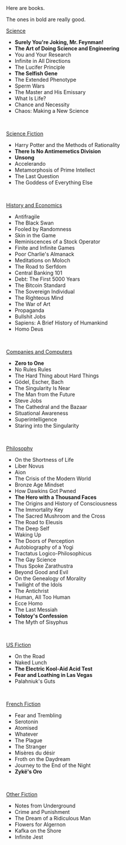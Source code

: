 <div className="not-prose bookPage">
Here are books.

The ones in bold are really good.
<br />

<u>Science</u>
- **Surely You're Joking, Mr. Feynman!**
- **The Art of Doing Science and Engineering**
- You and Your Research
- Infinite in All Directions
- The Lucifer Principle
- **The Selfish Gene**
- The Extended Phenotype
- Sperm Wars
- The Master and His Emissary
- What Is Life?
- Chance and Necessity
- Chaos: Making a New Science
<br />

<u>Science Fiction</u>
- Harry Potter and the Methods of Rationality
- **There Is No Antimemetics Division**
- **Unsong**
- Accelerando
- Metamorphosis of Prime Intellect
- The Last Question
- The Goddess of Everything Else
<br />

<u>History and Economics</u>
- Antifragile
- The Black Swan
- Fooled by Randomness
- Skin in the Game
- Reminiscences of a Stock Operator
- Finite and Infinite Games
- Poor Charlie's Almanack
- Meditations on Moloch
- The Road to Serfdom
- Central Banking 101
- Debt: The First 5000 Years
- The Bitcoin Standard
- The Sovereign Individual
- The Righteous Mind
- The War of Art
- Propaganda
- Bullshit Jobs
- Sapiens: A Brief History of Humankind
- Homo Deus
<br />

<u>Companies and Computers</u>
- **Zero to One**
- No Rules Rules
- The Hard Thing about Hard Things
- Gödel, Escher, Bach
- The Singularity Is Near
- The Man from the Future
- Steve Jobs
- The Cathedral and the Bazaar
- Situational Awareness
- Superintelligence
- Staring into the Singularity
<br />

<u>Philosophy</u>
- On the Shortness of Life
- Liber Novus
- Aion
- The Crisis of the Modern World
- Bronze Age Mindset
- How Dawkins Got Pwned
- **The Hero with a Thousand Faces**
- The Origins and History of Consciousness
- The Immortality Key
- The Sacred Mushroom and the Cross
- The Road to Eleusis
- The Deep Self
- Waking Up
- The Doors of Perception
- Autobiography of a Yogi
- Tractatus Logico-Philosophicus
- The Gay Science
- Thus Spoke Zarathustra
- Beyond Good and Evil
- On the Genealogy of Morality
- Twilight of the Idols
- The Antichrist
- Human, All Too Human
- Ecce Homo
- The Last Messiah
- **Tolstoy's Confession**
- The Myth of Sisyphus
<br />

<u>US Fiction</u>
- On the Road
- Naked Lunch
- **The Electric Kool-Aid Acid Test**
- **Fear and Loathing in Las Vegas**
- Palahniuk's Guts
<br />

<u>French Fiction</u>
- Fear and Trembling
- Serotonin
- Atomised
- Whatever
- The Plague
- The Stranger
- Misères du désir
- Froth on the Daydream
- Journey to the End of the Night
- **Zykë's Oro**
<br />

<u>Other Fiction</u>
- Notes from Underground
- Crime and Punishment
- The Dream of a Ridiculous Man
- Flowers for Algernon
- Kafka on the Shore
- Infinite Jest
<br /><br />

</div>